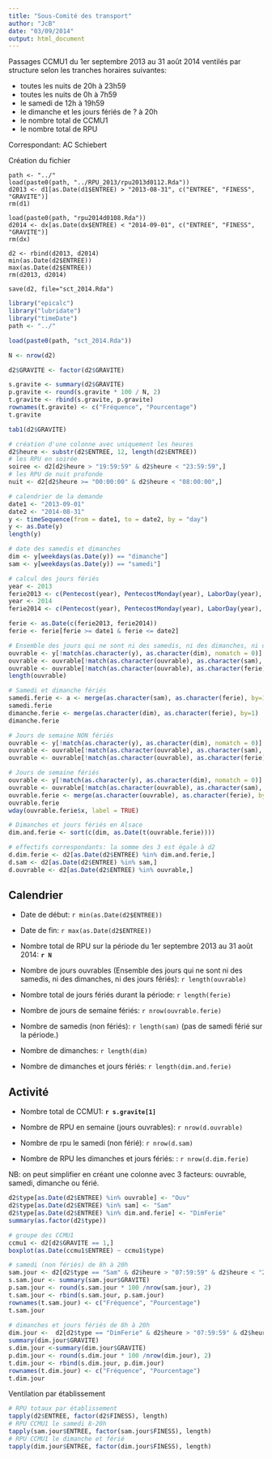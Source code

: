 ```yaml
---
title: "Sous-Comité des transport"
author: "JcB"
date: "03/09/2014"
output: html_document
---
```


Passages CCMU1 du 1er septembre 2013 au 31 août 2014 ventilés par structure selon les tranches horaires suivantes:

- toutes les nuits de 20h à 23h59
- toutes les nuits de 0h à 7h59
- le samedi de 12h à 19h59
- le dimanche et les jours fériés de ? à 20h
- le nombre total de CCMU1
- le nombre total de RPU

Correspondant: AC Schiebert

Création du fichier

```{}
path <- "../"
load(paste0(path, "../RPU_2013/rpu2013d0112.Rda"))
d2013 <- d1[as.Date(d1$ENTREE) > "2013-08-31", c("ENTREE", "FINESS", "GRAVITE")]
rm(d1)

load(paste0(path, "rpu2014d0108.Rda"))
d2014 <- dx[as.Date(dx$ENTREE) < "2014-09-01", c("ENTREE", "FINESS", "GRAVITE")]
rm(dx)

d2 <- rbind(d2013, d2014)
min(as.Date(d2$ENTREE))
max(as.Date(d2$ENTREE))
rm(d2013, d2014)

save(d2, file="sct_2014.Rda")

```


```r

library("epicalc")
library("lubridate")
library("timeDate")
path <- "../"

load(paste0(path, "sct_2014.Rda"))

N <- nrow(d2)

d2$GRAVITE <- factor(d2$GRAVITE)

s.gravite <- summary(d2$GRAVITE)
p.gravite <- round(s.gravite * 100 / N, 2)
t.gravite <- rbind(s.gravite, p.gravite)
rownames(t.gravite) <- c("Fréquence", "Pourcentage")
t.gravite

tab1(d2$GRAVITE)

# création d'une colonne avec uniquement les heures
d2$heure <- substr(d2$ENTREE, 12, length(d2$ENTREE))
# les RPU en soirée
soiree <- d2[d2$heure > "19:59:59" & d2$heure < "23:59:59",]
# les RPU de nuit profonde
nuit <- d2[d2$heure >= "00:00:00" & d2$heure < "08:00:00",]

# calendrier de la demande
date1 <- "2013-09-01"
date2 <- "2014-08-31"
y <- timeSequence(from = date1, to = date2, by = "day")
y <- as.Date(y)
length(y)

# date des samedis et dimanches
dim <- y[weekdays(as.Date(y)) == "dimanche"]
sam <- y[weekdays(as.Date(y)) == "samedi"]

# calcul des jours fériés
year <- 2013
ferie2013 <- c(Pentecost(year), PentecostMonday(year), LaborDay(year), FRAscension(year), FRBastilleDay(year), FRAssumptionVirginMary(year), FRAscension(year), FRArmisticeDay(year),  FRAllSaints(year), GoodFriday(year), EasterMonday(year), NewYearsDay(year), ChristmasDay(year))
year <- 2014
ferie2014 <- c(Pentecost(year), PentecostMonday(year), LaborDay(year), FRAscension(year), FRBastilleDay(year), FRAssumptionVirginMary(year), FRAscension(year), FRArmisticeDay(year),  FRAllSaints(year), GoodFriday(year), EasterMonday(year), NewYearsDay(year), ChristmasDay(year))

ferie <- as.Date(c(ferie2013, ferie2014))
ferie <- ferie[ferie >= date1 & ferie <= date2]

# Ensemble des jours qui ne sont ni des samedis, ni des dimanches, ni des jours fériés
ouvrable <- y[!match(as.character(y), as.character(dim), nomatch = 0)]
ouvrable <- ouvrable[!match(as.character(ouvrable), as.character(sam), nomatch = 0)]
ouvrable <- ouvrable[!match(as.character(ouvrable), as.character(ferie), nomatch = 0)]
length(ouvrable)

# Samedi et dimanche fériés
samedi.ferie <- a <- merge(as.character(sam), as.character(ferie), by=1)
samedi.ferie
dimanche.ferie <- merge(as.character(dim), as.character(ferie), by=1)
dimanche.ferie

# Jours de semaine NON fériés
ouvrable <- y[!match(as.character(y), as.character(dim), nomatch = 0)]
ouvrable <- ouvrable[!match(as.character(ouvrable), as.character(sam), nomatch = 0)]
ouvrable <- ouvrable[!match(as.character(ouvrable), as.character(ferie), nomatch = 0)]

# Jours de semaine fériés
ouvrable <- y[!match(as.character(y), as.character(dim), nomatch = 0)]
ouvrable <- ouvrable[!match(as.character(ouvrable), as.character(sam), nomatch = 0)]
ouvrable.ferie <- merge(as.character(ouvrable), as.character(ferie), by=1)
ouvrable.ferie
wday(ouvrable.ferie$x, label = TRUE)

# Dimanches et jours fériés en Alsace
dim.and.ferie <- sort(c(dim, as.Date(t(ouvrable.ferie))))

# effectifs correspondants: la somme des 3 est égale à d2
d.dim.ferie <- d2[as.Date(d2$ENTREE) %in% dim.and.ferie,]
d.sam <- d2[as.Date(d2$ENTREE) %in% sam,]
d.ouvrable <- d2[as.Date(d2$ENTREE) %in% ouvrable,]

```

Calendrier
-----------

- Date de début: `r min(as.Date(d2$ENTREE))`   
- Date de fin: `r max(as.Date(d2$ENTREE))`

- Nombre total de RPU sur la période du 1er septembre 2013 au 31 août 2014: __`r N`__

- Nombre de jours ouvrables (Ensemble des jours qui ne sont ni des samedis, ni des dimanches, ni des jours fériés): `r length(ouvrable)`

- Nombre total de jours fériés durant la période: `r length(ferie)`

- Nombre de jours de semaine fériés: `r nrow(ouvrable.ferie)`

- Nombre de samedis (non fériés): `r length(sam)` (pas de samedi férié sur la période.)

- Nombre de dimanches: `r length(dim)`

- Nombre de dimanches et jours fériés: `r length(dim.and.ferie)`

Activité
---------

- Nombre total de CCMU1: __`r s.gravite[1]`__

- Nombre de RPU en semaine (jours ouvrables): `r nrow(d.ouvrable)`

- Nombre de rpu le samedi (non férié): `r nrow(d.sam)`

- Nombre de RPU les dimanches et jours fériés: : `r nrow(d.dim.ferie)`

NB: on peut simplifier en créant une colonne avec 3 facteurs: ouvrable, samedi, dimanche ou férié.

```r
d2$type[as.Date(d2$ENTREE) %in% ouvrable] <- "Ouv"
d2$type[as.Date(d2$ENTREE) %in% sam] <- "Sam"
d2$type[as.Date(d2$ENTREE) %in% dim.and.ferie] <- "DimFerie"
summary(as.factor(d2$type))

# groupe des CCMU1
ccmu1 <- d2[d2$GRAVITE == 1,]
boxplot(as.Date(ccmu1$ENTREE) ~ ccmu1$type)

# samedi (non fériés) de 8h à 20h
sam.jour <- d2[d2$type == "Sam" & d2$heure > "07:59:59" & d2$heure < "20:00:00",]
s.sam.jour <- summary(sam.jour$GRAVITE)
p.sam.jour <- round(s.sam.jour * 100 /nrow(sam.jour), 2)
t.sam.jour <- rbind(s.sam.jour, p.sam.jour)
rownames(t.sam.jour) <- c("Fréquence", "Pourcentage")
t.sam.jour
  
# dimanches et jours fériés de 8h à 20h
dim.jour <-  d2[d2$type == "DimFerie" & d2$heure > "07:59:59" & d2$heure < "20:00:00",]
summary(dim.jour$GRAVITE)
s.dim.jour <-summary(dim.jour$GRAVITE)
p.dim.jour <- round(s.dim.jour * 100 /nrow(dim.jour), 2)
t.dim.jour <- rbind(s.dim.jour, p.dim.jour)
rownames(t.dim.jour) <- c("Fréquence", "Pourcentage")
t.dim.jour
```
Ventilation par établissement
```r
# RPU totaux par établissement
tapply(d2$ENTREE, factor(d2$FINESS), length)
# RPU CCMU1 le samedi 8-20h
tapply(sam.jour$ENTREE, factor(sam.jour$FINESS), length)
# RPU CCMU1 le dimanche et férié
tapply(dim.jour$ENTREE, factor(dim.jour$FINESS), length)


```


